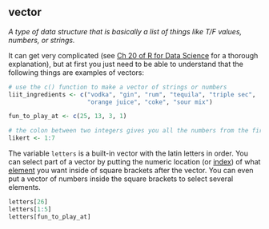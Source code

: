 ## vector

<dfn>A type of data structure that is basically a list of things like T/F values, numbers, or strings.</dfn> 

It can get very complicated (see [Ch 20 of R for Data Science](http://r4ds.had.co.nz/vectors.html) for a thorough explanation), but at first you just need to be able to understand that the following things are examples of vectors:

```r
# use the c() function to make a vector of strings or numbers
liit_ingredients <- c("vodka", "gin", "rum", "tequila", "triple sec", 
                      "orange juice", "coke", "sour mix")

fun_to_play_at <- c(25, 13, 3, 1)

# the colon between two integers gives you all the numbers from the first to the last integer
likert <- 1:7
```

The variable `letters` is a built-in vector with the latin letters in order. You can select part of a vector by putting the numeric location (or [index](#index)) of what [element](#element) you want inside of square brackets after the vector. You can even put a vector of numbers inside the square brackets to select several elements.

```r
letters[26]
letters[1:5]
letters[fun_to_play_at]
```